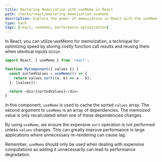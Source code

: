 ```yaml
---
title: Mastering Memoization with useMemo in React
path: /hacks/react/mastering-memoization-usememo
description: Explore the power of memoization in React with the useMemo hook. Learn to optimize your application by preventing unnecessary re-rendering.
type: hack
tags: [react, usememo, performance optimization]
---
```


In React, you can utilize useMemo for memoization, a technique for optimizing speed by storing costly function call results and reusing them when identical inputs occur. 

```javascript
import React, { useMemo } from 'react';

function MyComponent({ values }) {
  const sortedValues = useMemo(() => {
    return values.sort((a, b) => a - b);
  }, [values]);

  return <div>{sortedValues}</div>
}
```

In this component, `useMemo` is used to cache the sorted `values` array. The second argument to `useMemo` is an array of dependencies. The memoized value is only recalculated when one of these dependencies changes. 

By using `useMemo`, we ensure the expensive `sort` operation is not performed unless `values` changes. This can greatly improve performance in large applications where unnecessary re-rendering can cause lag. 

Remember, `useMemo` should only be used when dealing with expensive computations as adding it unnecessarily can lead to performance degradation.